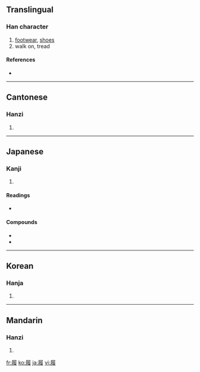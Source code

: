 {{also|履}}
==Translingual==

===Han character===
{{Han char|rn=44|rad=尸|as=12|sn=15|four=7724<sub>7</sub>|canj=尸竹人水 (SHOE)}}

# [[footwear]], [[shoes]]
# walk on, tread

====References====
* {{Han ref|kx=0303.410|dkj=07799|dj=0602.010|hdz=20980.030|uh=5C65|ud=23653|bh=BC69|bd=48233}}

----

==Cantonese==

===Hanzi===
{{yue-hanzi|jyut=|y=lei5, leui5}}

# {{defn|Cantonese}}

----

==Japanese==

===Kanji===
{{ja-kanji|grade=c|rs=尸12}}

# {{defn|Japanese}}

====Readings====
* {{ja-readings|on=[[り]] (ri)|kun=[[はく]] (haku), [[くつ]] (kutsu), [[ふむ]] (fumu)}}

====Compounds====
* {{term|履く||to wear (on the lower body)|tr=はく, haku|lang=ja|sc=Jpan}}
* {{term|草履||[[zori]]|tr=ぞうり, zōri|lang=ja|sc=Jpan}}

----

==Korean==

===Hanja===
{{ko-hanja|hangeul=리|rv=ri|mr=ri}}

# {{defn|Korean}}

----

==Mandarin==

===Hanzi===
{{cmn-hanzi|pin=[[lǚ]] ([[lü3]])|wg=lü<sup>3</sup>}}

# {{defn|Mandarin}}

[[fr:履]]
[[ko:履]]
[[ja:履]]
[[vi:履]]